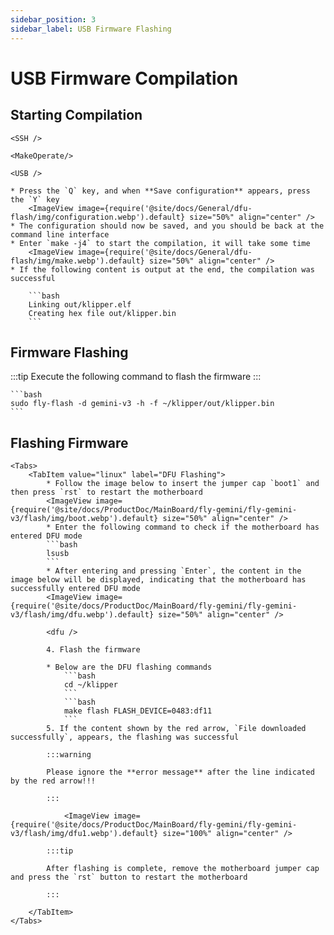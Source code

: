 ```yaml
---
sidebar_position: 3
sidebar_label: USB Firmware Flashing
---
```




# USB Firmware Compilation

## Starting Compilation

    <SSH />

    <MakeOperate/>

    <USB />

    * Press the `Q` key, and when **Save configuration** appears, press the `Y` key
        <ImageView image={require('@site/docs/General/dfu-flash/img/configuration.webp').default} size="50%" align="center" />
    * The configuration should now be saved, and you should be back at the command line interface
    * Enter `make -j4` to start the compilation, it will take some time
        <ImageView image={require('@site/docs/General/dfu-flash/img/make.webp').default} size="50%" align="center" />
    * If the following content is output at the end, the compilation was successful

        ```bash
        Linking out/klipper.elf
        Creating hex file out/klipper.bin
        ```

## Firmware Flashing

:::tip
Execute the following command to flash the firmware
:::

    ```bash
    sudo fly-flash -d gemini-v3 -h -f ~/klipper/out/klipper.bin
    ```

## Flashing Firmware
    <Tabs>
        <TabItem value="linux" label="DFU Flashing">
            * Follow the image below to insert the jumper cap `boot1` and then press `rst` to restart the motherboard
            <ImageView image={require('@site/docs/ProductDoc/MainBoard/fly-gemini/fly-gemini-v3/flash/img/boot.webp').default} size="50%" align="center" />
            * Enter the following command to check if the motherboard has entered DFU mode
            ```bash
            lsusb
            ```
            * After entering and pressing `Enter`, the content in the image below will be displayed, indicating that the motherboard has successfully entered DFU mode
            <ImageView image={require('@site/docs/ProductDoc/MainBoard/fly-gemini/fly-gemini-v3/flash/img/dfu.webp').default} size="50%" align="center" />
           
            <dfu />

            4. Flash the firmware

            * Below are the DFU flashing commands
                ```bash
                cd ~/klipper
                ```
                ```bash
                make flash FLASH_DEVICE=0483:df11
                ```
            5. If the content shown by the red arrow, `File downloaded successfully`, appears, the flashing was successful

            :::warning

            Please ignore the **error message** after the line indicated by the red arrow!!!

            :::

                <ImageView image={require('@site/docs/ProductDoc/MainBoard/fly-gemini/fly-gemini-v3/flash/img/dfu1.webp').default} size="100%" align="center" />

            :::tip

            After flashing is complete, remove the motherboard jumper cap and press the `rst` button to restart the motherboard

            :::

        </TabItem>
    </Tabs>